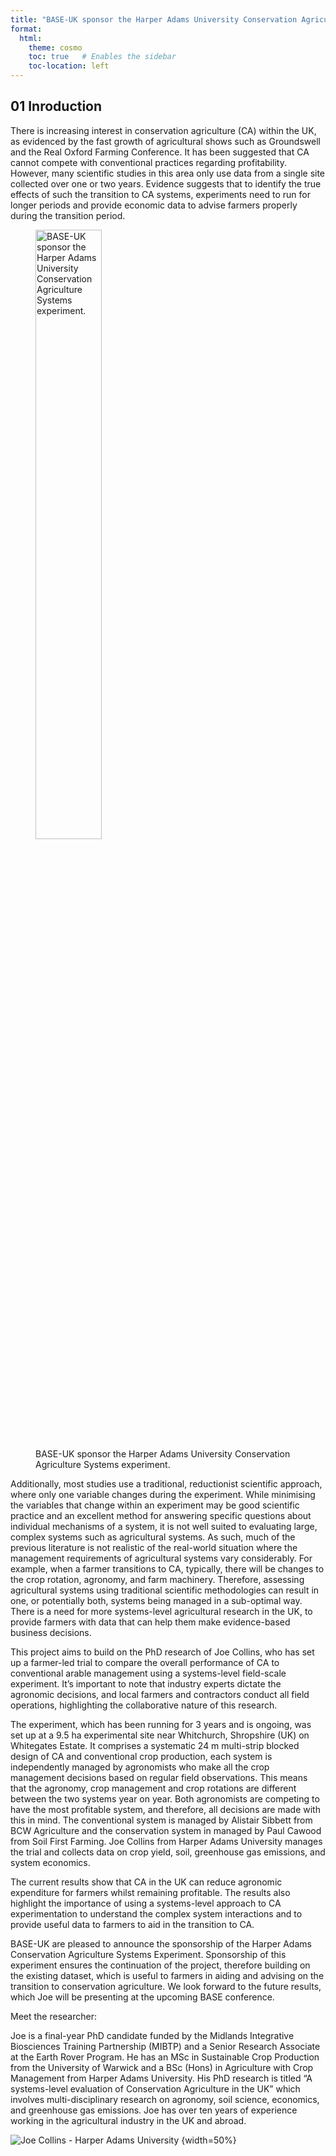 ```yaml
---
title: "BASE-UK sponsor the Harper Adams University Conservation Agriculture Systems experiment. "
format:
  html:
    theme: cosmo
    toc: true   # Enables the sidebar
    toc-location: left
---
```


## 01 Inroduction

There is increasing interest in conservation agriculture (CA) within the UK, as evidenced by the fast growth of agricultural shows such as Groundswell and the Real Oxford Farming Conference. It has been suggested that CA cannot compete with conventional practices regarding profitability. However, many scientific studies in this area only use data from a single site collected over one or two years. Evidence suggests that to identify the true effects of such the transition to CA systems, experiments need to run for longer periods and provide economic data to advise farmers properly during the transition period. 

![BASE-UK sponsor the Harper Adams University Conservation Agriculture Systems experiment.](/images/HAU_BASE_image.png){width=50%}


Additionally, most studies use a traditional, reductionist scientific approach, where only one variable changes during the experiment. While minimising the variables that change within an experiment may be good scientific practice and an excellent method for answering specific questions about individual mechanisms of a system, it is not well suited to evaluating large, complex systems such as agricultural systems. As such, much of the previous literature is not realistic of the real-world situation where the management requirements of agricultural systems vary considerably. For example, when a farmer transitions to CA, typically, there will be changes to the crop rotation, agronomy, and farm machinery. Therefore, assessing agricultural systems using traditional scientific methodologies can result in one, or potentially both, systems being managed in a sub-optimal way. There is a need for more systems-level agricultural research in the UK, to provide farmers with data that can help them make evidence-based business decisions. 

This project aims to build on the PhD research of Joe Collins, who has set up a farmer-led trial to compare the overall performance of CA to conventional arable management using a systems-level field-scale experiment. It's important to note that industry experts dictate the agronomic decisions, and local farmers and contractors conduct all field operations, highlighting the collaborative nature of this research. 

The experiment, which has been running for 3 years and is ongoing, was set up at a 9.5 ha experimental site near Whitchurch, Shropshire (UK) on Whitegates Estate. It comprises a systematic 24 m multi-strip blocked design of CA and conventional crop production, each system is independently managed by agronomists who make all the crop management decisions based on regular field observations. This means that the agronomy, crop management and crop rotations are different between the two systems year on year. Both agronomists are competing to have the most profitable system, and therefore, all decisions are made with this in mind. The conventional system is managed by Alistair Sibbett from BCW Agriculture and the conservation system in managed by Paul Cawood from Soil First Farming. Joe Collins from Harper Adams University manages the trial and collects data on crop yield, soil, greenhouse gas emissions, and system economics. 

The current results show that CA in the UK can reduce agronomic expenditure for farmers whilst remaining profitable. The results also highlight the importance of using a systems-level approach to CA experimentation to understand the complex system interactions and to provide useful data to farmers to aid in the transition to CA. 

BASE-UK are pleased to announce the sponsorship of the Harper Adams Conservation Agriculture Systems Experiment. Sponsorship of this experiment ensures the continuation of the project, therefore building on the existing dataset, which is useful to farmers in aiding and advising on the transition to conservation agriculture.  We look forward to the future results, which Joe will be presenting at the upcoming BASE conference. 

Meet the researcher:

Joe is a final-year PhD candidate funded by the Midlands Integrative Biosciences Training Partnership (MIBTP) and a Senior Research Associate at the Earth Rover Program. He has an MSc in Sustainable Crop Production from the University of Warwick and a BSc (Hons) in Agriculture with Crop Management from Harper Adams University. His PhD research is titled “A systems-level evaluation of Conservation Agriculture in the UK” which involves multi-disciplinary research on agronomy, soil science, economics, and greenhouse gas emissions. Joe has over ten years of experience working in the agricultural industry in the UK and abroad.

![Joe Collins - Harper Adams University](/images/j_collins_qbs.jpg) {width=50%}